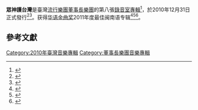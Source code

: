 {{expand|time=2015-05-28T10:25:00+00:00}}
{{Infobox album
| name       = 眾神護台灣
| type       = [[錄音室專輯|錄音室專輯]]
| artist     = [[董事長樂團|董事長樂團]]
| cover      = 
<!-- 未知參數 | background = orange -->
| released   = 2010年12月31日
| recorded   = 
| genre      = [[華語流行音樂|華語流行音樂]]
| length     = 
| label      = 大吉祥整合行銷
| producer   = 
| reviews    = 
| prev_title = [[花光他的錢|花光他的錢]]
| prev_year  = 2008
| next_title = [[One_Life／一條命|One Life／一條命]]
| next_year  = 2013
}}
'''眾神護台灣'''是臺灣[[流行樂團|流行樂團]][[董事長樂團|董事長樂團]]的第八張[[錄音室專輯|錄音室專輯]]<ref>{{cite news |title=董事長樂團神曲眾神護台灣　竟然反映了底層人民的聲音！ |url=https://www.setn.com/news.aspx?newsid=702595 |accessdate=2022-02-06 |work=三立新聞網 |date=2020-03-06 |language=zh-hant |archive-date=2022-02-06 |archive-url=https://web.archive.org/web/20220206130819/https://www.setn.com/news.aspx?newsid=702595 |dead-url=no }}</ref>，於2010年12月31日正式發行<ref>{{cite web|title=眾神護臺灣|url=https://www.ccr.com.tw/goods/204789|publisher=佳佳唱片|access-date=2015-05-28|archive-date=2016-03-04|archive-url=https://web.archive.org/web/20160304195958/https://www.ccr.com.tw/goods/204789|dead-url=no}}</ref><ref>{{cite web|title=董事長樂團 / 眾神護台灣|url=http://www.books.com.tw/exep/cdfile.php?item=0020159889|publisher=博客來|access-date=2015-05-28|archive-date=2015-09-23|archive-url=https://web.archive.org/web/20150923230221/http://www.books.com.tw/exep/cdfile.php?item=0020159889|dead-url=no}}</ref>。获得[[华语金曲奖|华语金曲奖]]2011年度最佳闽南语专辑<ref>{{Cite web|title=“华语金曲奖2011”揭晓 龚琳娜成“年度艺人”|url=http://ent.sina.com.cn/y/2011-11-16/22203483244.shtml|accessdate=2021-04-01|author=影音娱乐|work=|publisher=新浪网|archiveurl=https://web.archive.org/web/20190605165314/http://ent.sina.com.cn/y/2011-11-16/22203483244.shtml|archivedate=2019-06-05}}</ref><ref>{{cite news |title=金曲》「眾神護台灣」　董事長請神加持走星光 |url=https://ent.ltn.com.tw/news/breakingnews/509023 |accessdate=2022-02-06 |work=自由時報 |date=2011-06-18 |language=zh-hant |archive-date=2022-02-06 |archive-url=https://web.archive.org/web/20220206130946/https://ent.ltn.com.tw/news/breakingnews/509023 |dead-url=no }}</ref><ref>{{cite news |author1=郭政隆 |title=眾神護臺灣 董事長樂團等歌手奉天宮還願 |url=https://www.peopo.org/news/77801 |accessdate=2022-02-06 |work=公民新聞 |publisher=財團法人公共電視文化事業基金會 |date=2011-05-31 |language=zh-hant |archive-date=2022-02-06 |archive-url=https://web.archive.org/web/20220206033157/https://www.peopo.org/news/77801 |dead-url=no }}</ref>。

== 參考文獻 ==
{{reflist|2}}

[[Category:2010年臺灣音樂專輯|Category:2010年臺灣音樂專輯]]
[[Category:董事長樂團音樂專輯|Category:董事長樂團音樂專輯]]
{{music-stub}}